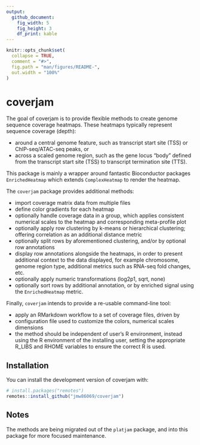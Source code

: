 ```yaml
---
output:
  github_document:
    fig_width: 5
    fig_height: 3
    df_print: kable
---
```


<!-- README.md is generated from README.Rmd. Please edit that file -->

```r
knitr::opts_chunk$set(
  collapse = TRUE,
  comment = "#>",
  fig.path = "man/figures/README-",
  out.width = "100%"
)
```

# coverjam

<!-- badges: start -->
<!-- badges: end -->

The goal of coverjam is to provide flexible methods to create
genome sequence coverage heatmaps.
These heatmaps typically represent sequence coverage (depth):

* around a central genome feature, such as transcript start site (TSS)
or ChIP-seq/ATAC-seq peaks, or
* across a scaled genome region, such as the gene locus "body" defined
from the transcript start site (TSS) to transcript termination site (TTS).

This package is mainly a wrapper around fantastic Bioconductor packages
`EnrichedHeatmap` which extends `ComplexHeatmap` to render the heatmap.

The `coverjam` package provides additional methods:

* import coverage matrix data from multiple files
* define color gradients for each heatmap
* optionally handle coverage data in a group, which applies consistent
numerical scales to the heatmap and corresponding meta-profile plot
* optionally apply row clustering by k-means or hierarchical clustering;
offering correlation as an additional distance metric
* optionally split rows by aforementioned clustering, and/or by
optional row annotations
* display row annotations alongside the heatmaps, in order to present
additional context to the data displayed, for example chromosome,
genome region type, additional metrics such as RNA-seq fold changes, etc.
* optionally apply numeric transformations (log2p1, sqrt, none)
* optionally sort rows by additional annotation, or by enriched signal
using the `EnrichedHeatmap` metric.

Finally, `coverjam` intends to provide a re-usable command-line tool:

* apply an RMarkdown workflow to a set of coverage files, driven by
* configuration file used to customize the colors, numerical scales dimensions
* the method should be independent of user's R environment, instead
using the R environment of the installing user, setting the appropriate
R_LIBS and RHOME variables to ensure the correct R is used.


## Installation

You can install the development version of coverjam with:

``` r
# install.packages("remotes")
remotes::install_github("jmw86069/coverjam")
```

## Notes

The methods are being migrated out of the `platjam` package,
and into this package for more focused maintenance.
